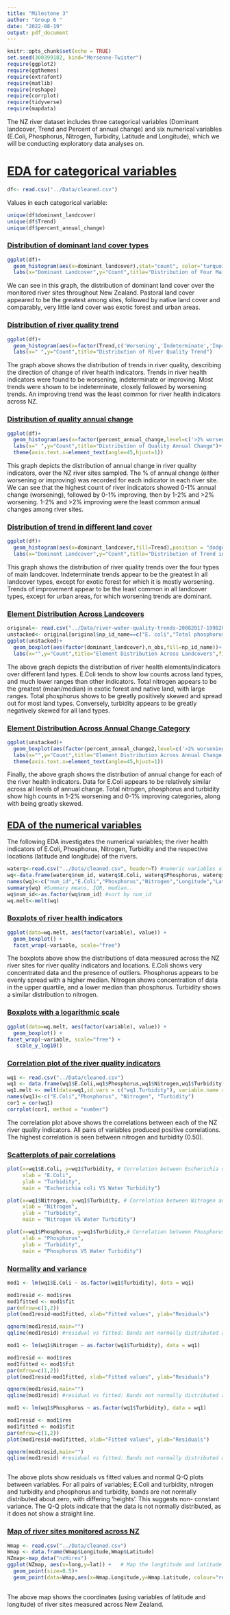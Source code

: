 ```yaml
---
title: "Milestone 3"
author: "Group 6 "
date: "2022-08-19"
output: pdf_document
---
```


```r
knitr::opts_chunk$set(echo = TRUE)
set.seed(300399182, kind="Mersenne-Twister")
require(ggplot2)
require(ggthemes)
require(extrafont)
require(matlib)
require(reshape)
require(corrplot)
require(tidyverse)
require(mapdata)
```

The NZ river dataset includes three categorical variables (Dominant landcover, Trend and Percent of annual change) and six numerical variables (E.Coli, Phosphorus, Nitrogen, Turbidity, Latitude and Longitude), which we will be conducting exploratory data analyses on.

# [EDA for categorical variables]{.underline}

```r
df<- read.csv("../Data/cleaned.csv")
```

Values in each categorical variable:

```r
unique(df$dominant_landcover)
unique(df$Trend)
unique(df$percent_annual_change)
```

### [Distribution of dominant land cover types]{.underline}

```r
ggplot(df)+
  geom_histogram(aes(x=dominant_landcover),stat="count", color='turquoise4')+
  labs(x="Dominant Landcover",y="Count",title="Distribution of Four Main Landcover Types")
```

We can see in this graph, the distribution of dominant land cover over the monitored river sites throughout New Zealand. Pastoral land cover appeared to be the greatest among sites, followed by native land cover and comparably, very little land cover was exotic forest and urban areas.

### [Distribution of river quality trend]{.underline}

```r
ggplot(df)+
  geom_histogram(aes(x=factor(Trend,c('Worsening','Indeterminate','Improving'))),stat="count", color='turquoise4')+
  labs(x=" ",y="Count",title="Distribution of River Quality Trend")
```

The graph above shows the distribution of trends in river quality, describing the direction of change of river health indicators. Trends in river health indicators were found to be worsening, indeterminate or improving. Most trends were shown to be indeterminate, closely followed by worsening trends. An improving trend was the least common for river health indicators across NZ.

### [Distribution of quality annual change]{.underline}

```r
ggplot(df)+
  geom_histogram(aes(x=factor(percent_annual_change,level=c('>2% worsening','1-2% worsening','0-1% worsening','0-1% improving','1-2% improving','>2% improving'))),stat="count", color='turquoise4')+
  labs(x=" ",y="Count",title="Distribution of Quality Annual Change")+
  theme(axis.text.x=element_text(angle=45,hjust=1))
```

This graph depicts the distribution of annual change in river quality indicators, over the NZ river sites sampled. The % of annual change (either worsening or improving) was recorded for each indicator in each river site. We can see that the highest count of river indicators showed 0-1% annual change (worsening), followed by 0-1% improving, then by 1-2% and \>2% worsening. 1-2% and \>2% improving were the least common annual changes among river sites.

### [Distribution of trend in different land cover]{.underline}

```r
ggplot(df)+
  geom_histogram(aes(x=dominant_landcover,fill=Trend),position = "dodge",stat="count", color='turquoise4')+
  labs(x="Dominant Landcover",y="Count",title="Distribution of Trend in Four Main Landcovers")
```

This graph shows the distribution of river quality trends over the four types of main landcover. Indeterminate trends appear to be the greatest in all landcover types, except for exotic forest for which it is mostly worsening. Trends of improvement appear to be the least common in all landcover types, except for urban areas, for which worsening trends are dominant.

### [Element Distribution Across Landcovers]{.underline}

```r
original<- read.csv("../Data/river-water-quality-trends-20082017-19982017-and-19902017.csv")
unstacked<- original[original$np_id_name==c("E. coli","Total phosphorus","Turbidity","Total nitrogen"),]
ggplot(unstacked)+
  geom_boxplot(aes(factor(dominant_landcover),n_obs,fill=np_id_name))+
  labs(x="",y="Count",title="Element Distribution Across Landcovers",fill="Element")
```

The above graph depicts the distribution of river health elements/indicators over different land types. E.Coli tends to show low counts across land types, and much lower ranges than other indicators. Total nitrogen appears to be the greatest (mean/median) in exotic forest and native land, with large ranges. Total phosphorus shows to be greatly positively skewed and spread out for most land types. Conversely, turbidity appears to be greatly negatively skewed for all land types.

### [Element Distribution Across Annual Change Category]{.underline}

```r
ggplot(unstacked)+
  geom_boxplot(aes(factor(percent_annual_change2,level=c('>2% worsening','1-2% worsening','0-1% worsening','0-1% improving','1-2% improving','>2% improving')),n_obs,fill=np_id_name))+
  labs(x="",y="Count",title="Element Distribution Across Annual Change Category",fill="Element")+
  theme(axis.text.x=element_text(angle=45,hjust=1))
```

Finally, the above graph shows the distribution of annual change for each of the river health indicators. Data for E.Coli appears to be relatively similar across all levels of annual change. Total nitrogen, phosphorus and turbidity show high counts in 1-2% worsening and 0-1% improving categories, along with being greatly skewed.

## [EDA of the numerical variables]{.underline} 

The following EDA investigates the numerical variables; the river health indicators of E.Coli, Phosphorus, Nitrogen, Turbidity and the respective locations (latitude and longitude) of the rivers.

```r
waterq<-read.csv("../Data/cleaned.csv", header=T) #numeric variables along side with chr
wq<-data.frame(waterq$num_id, waterq$E.Coli, waterq$Phosphorus, waterq$Nitrogen, waterq$Longitude, waterq$Latitude, waterq$Turbidity)
names(wq)<-c("num_id","E.Coli","Phosphorus","Nitrogen","Longitude","Latitude","Turbidity") #rename cols in wq
summary(wq) #Summary means, IQR, median..
wq$num_id<-as.factor(wq$num_id) #sort by num_id 
wq.melt<-melt(wq)
```

### [Boxplots of river health indicators]{.underline}

```r
ggplot(data=wq.melt, aes(factor(variable), value)) + 
  geom_boxplot() + 
  facet_wrap(~variable, scale="free")


```

The boxplots above show the distributions of data measured across the NZ river sites for river quality indicators and locations. E.Coli shows very concentrated data and the presence of outliers. Phosphorus appears to be evenly spread with a higher median. Nitrogen shows concentration of data in the upper quartile, and a lower median than phosphorus. Turbidity shows a similar distribution to nitrogen.

### [Boxplots with a logarithmic scale]{.underline}

```r
ggplot(data=wq.melt, aes(factor(variable), value)) + 
  geom_boxplot() + 
facet_wrap(~variable, scale="free") + 
   scale_y_log10() 
```

### [Correlation plot of the river quality indicators]{.underline}

```r
wq1 <- read.csv("../Data/cleaned.csv")
wq1 <- data.frame(wq1$E.Coli,wq1$Phosphorus,wq1$Nitrogen,wq1$Turbidity)
wq1.melt <- melt(data=wq1,id.vars = c("wq1.Turbidity"), variable.name = "Numeric-variable")
names(wq1)<-c("E.Coli","Phosphorus", "Nitrogen", "Turbidity")
cor1 = cor(wq1)
corrplot(cor1, method = "number")
```

The correlation plot above shows the correlations between each of the NZ river quality indicators. All pairs of variables produced positive correlations. The highest correlation is seen between nitrogen and turbidity (0.50).

### [Scatterplots of pair correlations]{.underline}

```r
plot(x=wq1$E.Coli, y=wq1$Turbidity, # Correlation between Escherichia coli and Turbidity
     xlab = "E.Coli",
     ylab = "Turbidity",
     main = "Escherichia coli VS Water Turbidity")

plot(x=wq1$Nitrogen, y=wq1$Turbidity, # Correlation between Nitrogen and Turbidity
     xlab = "Nitrogen",
     ylab = "Turbidity",
     main = "Nitrogen VS Water Turbidity")

plot(x=wq1$Phosphorus, y=wq1$Turbidity,# Correlation between Phosphorus and Turbidity
     xlab = "Phosphorus",
     ylab = "Turbidity",
     main = "Phosphorus VS Water Turbidity")
```

### [Normality and variance]{.underline}

```r
mod1 <- lm(wq1$E.Coli ~ as.factor(wq1$Turbidity), data = wq1)

mod1resid <- mod1$res
mod1fitted <- mod1$fit
par(mfrow=c(1,2))
plot(mod1resid~mod1fitted, xlab="Fitted values", ylab="Residuals") 

qqnorm(mod1resid,main="")
qqline(mod1resid) #residual vs fitted: Bands not normally distributed about zero with differing ‘heights’ suggests non- constant variance Q-Q plot: Data not normally distributed, it does not show a straight line

mod1 <- lm(wq1$Nitrogen ~ as.factor(wq1$Turbidity), data = wq1)

mod1resid <- mod1$res
mod1fitted <- mod1$fit
par(mfrow=c(1,2))
plot(mod1resid~mod1fitted, xlab="Fitted values", ylab="Residuals") 

qqnorm(mod1resid,main="")
qqline(mod1resid) #residual vs fitted: Bands not normally distributed about zero with differing ‘heights’ suggests non- constant variance Q-Q plot: Data not normally distributed, it does not show a straight line

mod1 <- lm(wq1$Phosphorus ~ as.factor(wq1$Turbidity), data = wq1)

mod1resid <- mod1$res
mod1fitted <- mod1$fit
par(mfrow=c(1,2))
plot(mod1resid~mod1fitted, xlab="Fitted values", ylab="Residuals") 

qqnorm(mod1resid,main="")
qqline(mod1resid) #residual vs fitted: Bands not normally distributed about zero with differing ‘heights’ suggests non- constant variance Q-Q plot: Data not normally distributed, it does not show a straight line



```

The above plots show residuals vs fitted values and normal Q-Q plots between variables. For all pairs of variables; E.Coli and turbidity, nitrogen and turbidity and phosphorus and turbidity, bands are not normally distributed about zero, with differing 'heights'. This suggests non- constant variance. The Q-Q plots indicate that the data is not normally distributed, as it does not show a straight line.

### [Map of river sites monitored across NZ]{.underline}

```r
Wmap <- read.csv("../Data/cleaned.csv")
Wmap <- data.frame(Wmap$Longitude,Wmap$Latitude) 
NZmap<-map_data("nzHires")
ggplot(NZmap, aes(x=long,y=lat)) +   # Map the longtitude and latitude at NZ
  geom_point(size=0.5)+
  geom_point(data=Wmap,aes(x=Wmap.Longitude,y=Wmap.Latitude, colour="red"), size=0.1)
  

```

The above map shows the coordinates (using variables of latitude and longitude) of river sites measured across New Zealand.
